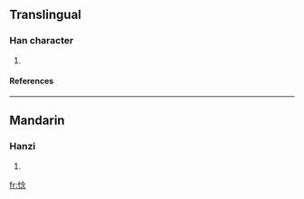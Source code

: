 ==Translingual==
===Han character===
{{Han char|rn=61|rad=心|as=08|sn=11|four=|canj=心人戈心 (POIP)}}
# {{defn|Han|sort=心08}}
====References====
{{Han ref|kx=0391.030|dkj=10806|dj=0725.150|hdz=42317.070|uh=60D7|ud=24791}}
----
==Mandarin==
===Hanzi===
{{cmn-hanzi|pin=[[niē]] ([[nie1]])|wg=nieh<sup>1</sup>}}
# {{defn|Mandarin}}

[[fr:惗]]